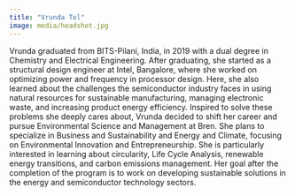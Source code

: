 ```yaml
---
title: "Vrunda Tol"
image: media/headshot.jpg
---
```


Vrunda graduated from BITS-Pilani, India, in 2019 with a dual degree in Chemistry and Electrical Engineering. After graduating, she started as a structural design engineer at Intel, Bangalore, where she worked on optimizing power and frequency in processor design. Here, she also learned about the challenges the semiconductor industry faces in using natural resources for sustainable manufacturing, managing electronic waste, and increasing product energy efficiency. Inspired to solve these problems she deeply cares about, Vrunda decided to shift her career and pursue Environmental Science and Management at Bren. She plans to specialize in Business and Sustainability and Energy and Climate, focusing on Environmental Innovation and Entrepreneurship. She is particularly interested in learning about circularity, Life Cycle Analysis, renewable energy transitions, and carbon emissions management. Her goal after the completion of the program is to work on developing sustainable solutions in the energy and semiconductor technology sectors.

